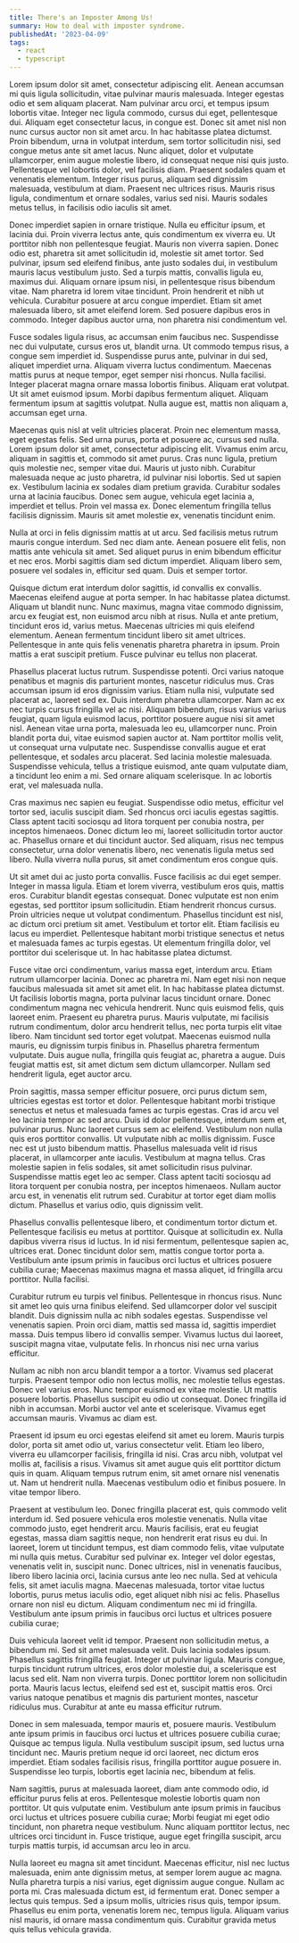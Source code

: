 ```yaml
---
title: There's an Imposter Among Us!
summary: How to deal with imposter syndrome.
publishedAt: '2023-04-09'
tags:
  - react
  - typescript
---
```


Lorem ipsum dolor sit amet, consectetur adipiscing elit. Aenean accumsan mi quis ligula sollicitudin, vitae pulvinar mauris malesuada. Integer egestas odio et sem aliquam placerat. Nam pulvinar arcu orci, et tempus ipsum lobortis vitae. Integer nec ligula commodo, cursus dui eget, pellentesque dui. Aliquam eget consectetur lacus, in congue est. Donec sit amet nisl non nunc cursus auctor non sit amet arcu. In hac habitasse platea dictumst. Proin bibendum, urna in volutpat interdum, sem tortor sollicitudin nisi, sed congue metus ante sit amet lacus. Nunc aliquet, dolor et vulputate ullamcorper, enim augue molestie libero, id consequat neque nisi quis justo. Pellentesque vel lobortis dolor, vel facilisis diam. Praesent sodales quam et venenatis elementum. Integer risus purus, aliquam sed dignissim malesuada, vestibulum at diam. Praesent nec ultrices risus. Mauris risus ligula, condimentum et ornare sodales, varius sed nisi. Mauris sodales metus tellus, in facilisis odio iaculis sit amet.

Donec imperdiet sapien in ornare tristique. Nulla eu efficitur ipsum, et lacinia dui. Proin viverra lectus ante, quis condimentum ex viverra eu. Ut porttitor nibh non pellentesque feugiat. Mauris non viverra sapien. Donec odio est, pharetra sit amet sollicitudin id, molestie sit amet tortor. Sed pulvinar, ipsum sed eleifend finibus, ante justo sodales dui, in vestibulum mauris lacus vestibulum justo. Sed a turpis mattis, convallis ligula eu, maximus dui. Aliquam ornare ipsum nisi, in pellentesque risus bibendum vitae. Nam pharetra id lorem vitae tincidunt. Proin hendrerit et nibh ut vehicula. Curabitur posuere at arcu congue imperdiet. Etiam sit amet malesuada libero, sit amet eleifend lorem. Sed posuere dapibus eros in commodo. Integer dapibus auctor urna, non pharetra nisi condimentum vel.

Fusce sodales ligula risus, ac accumsan enim faucibus nec. Suspendisse nec dui vulputate, cursus eros ut, blandit urna. Ut commodo tempus risus, a congue sem imperdiet id. Suspendisse purus ante, pulvinar in dui sed, aliquet imperdiet urna. Aliquam viverra luctus condimentum. Maecenas mattis purus at neque tempor, eget semper nisi rhoncus. Nulla facilisi. Integer placerat magna ornare massa lobortis finibus. Aliquam erat volutpat. Ut sit amet euismod ipsum. Morbi dapibus fermentum aliquet. Aliquam fermentum ipsum at sagittis volutpat. Nulla augue est, mattis non aliquam a, accumsan eget urna.

Maecenas quis nisl at velit ultricies placerat. Proin nec elementum massa, eget egestas felis. Sed urna purus, porta et posuere ac, cursus sed nulla. Lorem ipsum dolor sit amet, consectetur adipiscing elit. Vivamus enim arcu, aliquam in sagittis et, commodo sit amet purus. Cras nunc ligula, pretium quis molestie nec, semper vitae dui. Mauris ut justo nibh. Curabitur malesuada neque ac justo pharetra, id pulvinar nisi lobortis. Sed ut sapien ex. Vestibulum lacinia ex sodales diam pretium gravida. Curabitur sodales urna at lacinia faucibus. Donec sem augue, vehicula eget lacinia a, imperdiet et tellus. Proin vel massa ex. Donec elementum fringilla tellus facilisis dignissim. Mauris sit amet molestie ex, venenatis tincidunt enim.

Nulla at orci in felis dignissim mattis at ut arcu. Sed facilisis metus rutrum mauris congue interdum. Sed nec diam ante. Aenean posuere elit felis, non mattis ante vehicula sit amet. Sed aliquet purus in enim bibendum efficitur et nec eros. Morbi sagittis diam sed dictum imperdiet. Aliquam libero sem, posuere vel sodales in, efficitur sed quam. Duis et semper tortor.

Quisque dictum erat interdum dolor sagittis, id convallis ex convallis. Maecenas eleifend augue at porta semper. In hac habitasse platea dictumst. Aliquam ut blandit nunc. Nunc maximus, magna vitae commodo dignissim, arcu ex feugiat est, non euismod arcu nibh at risus. Nulla et ante pretium, tincidunt eros id, varius metus. Maecenas ultricies mi quis eleifend elementum. Aenean fermentum tincidunt libero sit amet ultrices. Pellentesque in ante quis felis venenatis pharetra pharetra in ipsum. Proin mattis a erat suscipit pretium. Fusce pulvinar eu tellus non placerat.

Phasellus placerat luctus rutrum. Suspendisse potenti. Orci varius natoque penatibus et magnis dis parturient montes, nascetur ridiculus mus. Cras accumsan ipsum id eros dignissim varius. Etiam nulla nisi, vulputate sed placerat ac, laoreet sed ex. Duis interdum pharetra ullamcorper. Nam ac ex nec turpis cursus fringilla vel ac nisi. Aliquam bibendum, risus varius varius feugiat, quam ligula euismod lacus, porttitor posuere augue nisi sit amet nisl. Aenean vitae urna porta, malesuada leo eu, ullamcorper nunc. Proin blandit porta dui, vitae euismod sapien auctor at. Nam porttitor mollis velit, ut consequat urna vulputate nec. Suspendisse convallis augue et erat pellentesque, et sodales arcu placerat. Sed lacinia molestie malesuada. Suspendisse vehicula, tellus a tristique euismod, ante quam vulputate diam, a tincidunt leo enim a mi. Sed ornare aliquam scelerisque. In ac lobortis erat, vel malesuada nulla.

Cras maximus nec sapien eu feugiat. Suspendisse odio metus, efficitur vel tortor sed, iaculis suscipit diam. Sed rhoncus orci iaculis egestas sagittis. Class aptent taciti sociosqu ad litora torquent per conubia nostra, per inceptos himenaeos. Donec dictum leo mi, laoreet sollicitudin tortor auctor ac. Phasellus ornare et dui tincidunt auctor. Sed aliquam, risus nec tempus consectetur, urna dolor venenatis libero, nec venenatis ligula metus sed libero. Nulla viverra nulla purus, sit amet condimentum eros congue quis.

Ut sit amet dui ac justo porta convallis. Fusce facilisis ac dui eget semper. Integer in massa ligula. Etiam et lorem viverra, vestibulum eros quis, mattis eros. Curabitur blandit egestas consequat. Donec vulputate est non enim egestas, sed porttitor ipsum sollicitudin. Etiam hendrerit rhoncus cursus. Proin ultricies neque ut volutpat condimentum. Phasellus tincidunt est nisl, ac dictum orci pretium sit amet. Vestibulum et tortor elit. Etiam facilisis eu lacus eu imperdiet. Pellentesque habitant morbi tristique senectus et netus et malesuada fames ac turpis egestas. Ut elementum fringilla dolor, vel porttitor dui scelerisque ut. In hac habitasse platea dictumst.

Fusce vitae orci condimentum, varius massa eget, interdum arcu. Etiam rutrum ullamcorper lacinia. Donec ac pharetra mi. Nam eget nisi non neque faucibus malesuada sit amet sit amet elit. In hac habitasse platea dictumst. Ut facilisis lobortis magna, porta pulvinar lacus tincidunt ornare. Donec condimentum magna nec vehicula hendrerit. Nunc quis euismod felis, quis laoreet enim. Praesent eu pharetra purus. Mauris vulputate, mi facilisis rutrum condimentum, dolor arcu hendrerit tellus, nec porta turpis elit vitae libero. Nam tincidunt sed tortor eget volutpat. Maecenas euismod nulla mauris, eu dignissim turpis finibus in. Phasellus pharetra fermentum vulputate. Duis augue nulla, fringilla quis feugiat ac, pharetra a augue. Duis feugiat mattis est, sit amet dictum sem dictum ullamcorper. Nullam sed hendrerit ligula, eget auctor arcu.

Proin sagittis, massa semper efficitur posuere, orci purus dictum sem, ultricies egestas est tortor et dolor. Pellentesque habitant morbi tristique senectus et netus et malesuada fames ac turpis egestas. Cras id arcu vel leo lacinia tempor ac sed arcu. Duis id dolor pellentesque, interdum sem et, pulvinar purus. Nunc laoreet cursus sem ac eleifend. Vestibulum non nulla quis eros porttitor convallis. Ut vulputate nibh ac mollis dignissim. Fusce nec est ut justo bibendum mattis. Phasellus malesuada velit id risus placerat, in ullamcorper ante iaculis. Vestibulum at magna tellus. Cras molestie sapien in felis sodales, sit amet sollicitudin risus pulvinar. Suspendisse mattis eget leo ac semper. Class aptent taciti sociosqu ad litora torquent per conubia nostra, per inceptos himenaeos. Nullam auctor arcu est, in venenatis elit rutrum sed. Curabitur at tortor eget diam mollis dictum. Phasellus et varius odio, quis dignissim velit.

Phasellus convallis pellentesque libero, et condimentum tortor dictum et. Pellentesque facilisis eu metus at porttitor. Quisque at sollicitudin ex. Nulla dapibus viverra risus id luctus. In id nisi fermentum, pellentesque sapien ac, ultrices erat. Donec tincidunt dolor sem, mattis congue tortor porta a. Vestibulum ante ipsum primis in faucibus orci luctus et ultrices posuere cubilia curae; Maecenas maximus magna et massa aliquet, id fringilla arcu porttitor. Nulla facilisi.

Curabitur rutrum eu turpis vel finibus. Pellentesque in rhoncus risus. Nunc sit amet leo quis urna finibus eleifend. Sed ullamcorper dolor vel suscipit blandit. Duis dignissim nulla ac nibh sodales egestas. Suspendisse vel venenatis sapien. Proin orci diam, mattis sed massa id, sagittis imperdiet massa. Duis tempus libero id convallis semper. Vivamus luctus dui laoreet, suscipit magna vitae, vulputate felis. In rhoncus nisi nec urna varius efficitur.

Nullam ac nibh non arcu blandit tempor a a tortor. Vivamus sed placerat turpis. Praesent tempor odio non lectus mollis, nec molestie tellus egestas. Donec vel varius eros. Nunc tempor euismod ex vitae molestie. Ut mattis posuere lobortis. Phasellus suscipit eu odio ut consequat. Donec fringilla id nibh in accumsan. Morbi auctor vel ante et scelerisque. Vivamus eget accumsan mauris. Vivamus ac diam est.

Praesent id ipsum eu orci egestas eleifend sit amet eu lorem. Mauris turpis dolor, porta sit amet odio ut, varius consectetur velit. Etiam leo libero, viverra eu ullamcorper facilisis, fringilla id nisi. Cras arcu nibh, volutpat vel mollis at, facilisis a risus. Vivamus sit amet augue quis elit porttitor dictum quis in quam. Aliquam tempus rutrum enim, sit amet ornare nisl venenatis ut. Nam ut hendrerit nulla. Maecenas vestibulum odio et finibus posuere. In vitae tempor libero.

Praesent at vestibulum leo. Donec fringilla placerat est, quis commodo velit interdum id. Sed posuere vehicula eros molestie venenatis. Nulla vitae commodo justo, eget hendrerit arcu. Mauris facilisis, erat eu feugiat egestas, massa diam sagittis neque, non hendrerit erat risus eu dui. In laoreet, lorem ut tincidunt tempus, est diam commodo felis, vitae vulputate mi nulla quis metus. Curabitur sed pulvinar ex. Integer vel dolor egestas, venenatis velit in, suscipit nunc. Donec ultrices, nisl in venenatis faucibus, libero libero lacinia orci, lacinia cursus ante leo nec nulla. Sed at vehicula felis, sit amet iaculis magna. Maecenas malesuada, tortor vitae luctus lobortis, purus metus iaculis odio, eget aliquet nibh nisi ac felis. Phasellus ornare non nisl eu dictum. Aliquam condimentum nec mi id fringilla. Vestibulum ante ipsum primis in faucibus orci luctus et ultrices posuere cubilia curae;

Duis vehicula laoreet velit id tempor. Praesent non sollicitudin metus, a bibendum mi. Sed sit amet malesuada velit. Duis lacinia sodales ipsum. Phasellus sagittis fringilla feugiat. Integer ut pulvinar ligula. Mauris congue, turpis tincidunt rutrum ultrices, eros dolor molestie dui, a scelerisque est lacus sed elit. Nam non viverra turpis. Donec porttitor lorem non sollicitudin porta. Mauris lacus lectus, eleifend sed est et, suscipit mattis eros. Orci varius natoque penatibus et magnis dis parturient montes, nascetur ridiculus mus. Curabitur at ante eu massa efficitur rutrum.

Donec in sem malesuada, tempor mauris et, posuere mauris. Vestibulum ante ipsum primis in faucibus orci luctus et ultrices posuere cubilia curae; Quisque ac tempus ligula. Nulla vestibulum suscipit ipsum, sed luctus urna tincidunt nec. Mauris pretium neque id orci laoreet, nec dictum eros imperdiet. Etiam sodales facilisis risus, fringilla porttitor augue posuere in. Suspendisse leo turpis, lobortis eget lacinia nec, bibendum at felis.

Nam sagittis, purus at malesuada laoreet, diam ante commodo odio, id efficitur purus felis at eros. Pellentesque molestie lobortis quam non porttitor. Ut quis vulputate enim. Vestibulum ante ipsum primis in faucibus orci luctus et ultrices posuere cubilia curae; Morbi feugiat mi eget odio tincidunt, non pharetra neque vestibulum. Nunc aliquam porttitor lectus, nec ultrices orci tincidunt in. Fusce tristique, augue eget fringilla suscipit, arcu turpis mattis turpis, id accumsan arcu leo in arcu.

Nulla laoreet eu magna sit amet tincidunt. Maecenas efficitur, nisl nec luctus malesuada, enim ante dignissim metus, at semper lorem augue ac magna. Nulla pharetra turpis a nisi varius, eget dignissim augue congue. Nullam ac porta mi. Cras malesuada dictum est, id fermentum erat. Donec semper a lectus quis tempus. Sed a ipsum mollis, ultricies risus quis, tempor ipsum. Phasellus eu enim porta, venenatis lorem nec, tempus ligula. Aliquam varius nisl mauris, id ornare massa condimentum quis. Curabitur gravida metus quis tellus vehicula gravida.
